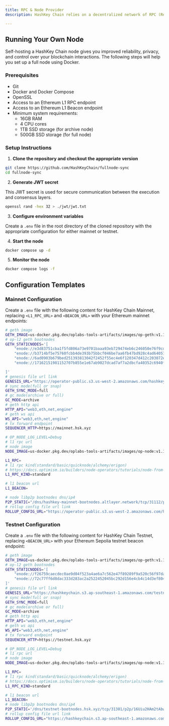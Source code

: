 ```yaml
---
title: RPC & Node Provider
description: HashKey Chain relies on a decentralized network of RPC (Remote Procedure Call) nodes that enable developers to interact with the blockchain. This guide covers how to set up and operate your own RPC node for both mainnet and testnet environments.

---
```


## Running Your Own Node

Self-hosting a HashKey Chain node gives you improved reliability, privacy, and control over your blockchain interactions. The following steps will help you set up a full node using Docker.

### Prerequisites

- Git
- Docker and Docker Compose
- OpenSSL
- Access to an Ethereum L1 RPC endpoint
- Access to an Ethereum L1 Beacon endpoint
- Minimum system requirements:
  - 16GB RAM
  - 4 CPU cores
  - 1TB SSD storage (for archive node)
  - 500GB SSD storage (for full node)

### Setup Instructions

1. **Clone the repository and checkout the appropriate version**

```bash
git clone https://github.com/HashKeyChain/fullnode-sync
cd fullnode-sync
```

2. **Generate JWT secret**

This JWT secret is used for secure communication between the execution and consensus layers.

```bash
openssl rand -hex 32 > ./jwt/jwt.txt
```

3. **Configure environment variables**

Create a `.env` file in the root directory of the cloned repository with the appropriate configuration for either mainnet or testnet.

4. **Start the node**

```bash
docker compose up -d
```

5. **Monitor the node**

```bash
docker compose logs -f
```

## Configuration Templates

### Mainnet Configuration

Create a `.env` file with the following content for HashKey Chain Mainnet, replacing `<L1_RPC_URL>` and `<BEACON_URL>` with your Ethereum mainnet endpoints:

```bash
# geth image
GETH_IMAGE=us-docker.pkg.dev/oplabs-tools-artifacts/images/op-geth:v1.101603.1
# op-l2 geth bootnodes
GETH_STATICNODES='[
    "enode://e3d83751cba1f5fd806a73e9701baaa93eb729474eb6c246050e76f9cde32915d4904e1fa12be4196ad7296aba61d4ffebfb7a9c5eeff2b9578e0d7a55cc5ed5@hashkey-mainnet-bootnodes.altlayer.network:31111",
    "enode://b3714bf5e75760fcbb4de393b75bbcf046be7aa6fb47bd928c4ad6405717a5e67cb01a31dc820ce6b51cfb6c8268ec6c1166fdb2a66f9c92ea67f2fdfdf130fc@hashkey-mainnet-bootnodes.altlayer.network:31113",
    "enode://6ad0903b679bed251393813042f2452f55ec4e6f120347d412c203072e58bb2e3c1d68247eba25a89b920995bed3b043819d49577a8c1fe4f1c0d762d7d6763a@hashkey-mainnet-bootnodes.altlayer.network:31115",
    "enode://17162151981152707b855e1e67ab9027dcad7af7a2dbcfa40352c6940f1a977f490b2522986736a8c20327abd5f50afd39f23031b3b103d99c0c03c4449bd172@hashkey-mainnet-bootnodes.altlayer.network:31117",

]'
# genesis file url link
GENESIS_URL="https://operator-public.s3.us-west-2.amazonaws.com/hashkeychain/mainnet/genesis.json"
# sync mode(full or snap)
GETH_SYNC_MODE=full
# gc mode(archive or full)
GC_MODE=archive
# geth http api
HTTP_API="web3,eth,net,engine"
# geth ws api
WS_API="web3,eth,net,engine"
# tx forward endpoint
SEQUENCER_HTTP=https://mainnet.hsk.xyz

# OP_NODE_LOG_LEVEL=Debug
# l1 rpc url
# node image
NODE_IMAGE=us-docker.pkg.dev/oplabs-tools-artifacts/images/op-node:v1.14.1

L1_RPC=
# l1 rpc kind(standard/basic/quicknode/alchemy/erigon)
# https://docs.optimism.io/builders/node-operators/tutorials/node-from-docker
L1_RPC_KIND=standard

# l1 beacon url
L1_BEACON=

# node libp2p bootnodes dns/ip4
P2P_STATIC="/dns/hashkey-mainnet-bootnodes.altlayer.network/tcp/31112/p2p/16Uiu2HAm1UX8Lx4XKnHXncKCw5Q4r6jsajKDEukHk9S9NXuroVKY,/dns/hashkey-mainnet-bootnodes.altlayer.network/tcp/31114/p2p/16Uiu2HAm2PzcWR3pgBkCSUC8Co6WsKHhyyxJysQqzeZpHoX2RaAf,/dns/hashkey-mainnet-bootnodes.altlayer.network/tcp/31116/p2p/16Uiu2HAm6s2pY65dcXi8zM4EfD7oCP4o64C6a8XbxwgLU1q6WAUe,/dns/hashkey-mainnet-bootnodes.altlayer.network/tcp/31118/p2p/16Uiu2HAmQEAZhJTPSdrJpH2NqZ5X368XPXGq68XxL1r8wQamdbwQ"
# rollup config file url link
ROLLUP_CONFIG_URL="https://operator-public.s3.us-west-2.amazonaws.com/hashkeychain/mainnet/rollup.json"

```

### Testnet Configuration

Create a `.env` file with the following content for HashKey Chain Testnet, replacing `<BEACON_URL>` with your Ethereum Sepolia testnet beacon endpoint:

```bash
# geth image
GETH_IMAGE=us-docker.pkg.dev/oplabs-tools-artifacts/images/op-geth:v1.101603.1
# op-l2 geth bootnodes
GETH_STATICNODES='[
    "enode://f26759caecdec0ae9d04f523a4ae6a7c562e47f89289f9a520c56f97da9c64cf386441df7f2e992b153a66e8988dcbd3280064db700002e9c14140913004cc52@testnet-bootnodes.hsk.xyz:31289",
    "enode://72c77ff6d8dac333d283ac2a2522452045bc292d156e4cb4c14d3ef804db77d0c11f7a0bacd507d7eaaa371a7b32cb47369c799620d245630ee137a58d19e893@testnet-bootnodes.hsk.xyz:30109"
]'
# genesis file url link
GENESIS_URL="https://hashkeychain.s3.ap-southeast-1.amazonaws.com/testnet/genesis.json"
# sync mode(full or snap)
GETH_SYNC_MODE=full
# gc mode(archive or full)
GC_MODE=archive
# geth http api
HTTP_API="web3,eth,net,engine"
# geth ws api
WS_API="web3,eth,net,engine"
# tx forward endpoint
SEQUENCER_HTTP=https://testnet.hsk.xyz

# OP_NODE_LOG_LEVEL=Debug
# l1 rpc url
# node image
NODE_IMAGE=us-docker.pkg.dev/oplabs-tools-artifacts/images/op-node:v1.14.1

L1_RPC=
# l1 rpc kind(standard/basic/quicknode/alchemy/erigon)
# https://docs.optimism.io/builders/node-operators/tutorials/node-from-docker
L1_RPC_KIND=standard

# l1 beacon url
L1_BEACON=
# node libp2p bootnodes dns/ip4
P2P_STATIC='/dns/testnet-bootnodes.hsk.xyz/tcp/31301/p2p/16Uiu2HAm2tAbwcFYMnXNvVmhacKbE1gz1oMbdrxpUNEUrTBp1fvZ,/dns/testnet-bootnodes.hsk.xyz/tcp/32343/p2p/16Uiu2HAmDKkBkmQNBRe1yXZPtRkJUWmafLgmj6Y84w2AUa3Qgp6N'
# rollup config file url link
ROLLUP_CONFIG_URL="https://hashkeychain.s3.ap-southeast-1.amazonaws.com/testnet/rollup.json"
```
